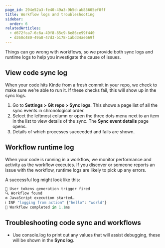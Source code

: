 ```yaml
---
page_id: 294e52a3-fe40-49a3-9b5d-ab85605ef8ff
title: Workflow logs and troubleshooting
sidebar:
  order: 6
relatedArticles:
  - d672fca7-6c6a-49f8-85c9-6e86ce99f440
  - d360c480-49a8-47d3-b178-1abd34ae669f
---
```


Things can go wrong with workflows, so we provide both sync logs and runtime logs to help you investigate the cause of issues. 

## View code sync log

When your code hits Kinde from a fresh commit in your repo, we check to make sure we’re able to run it. If these checks fail, this will show up in the sync logs. 

1. Go to **Settings > Git repo > Sync logs**. This shows a page list of all the sync events in chronological order.
2. Select the leftmost column or open the three dots menu next to an item in the list to view details of the sync. The **Sync event details** page opens.
3. Details of which processes succeeded and fails are shown. 

## Workflow runtime log

When your code is running in a workflow, we monitor performance and activity as the workflow executes. If you discover or someone reports an issue with the workflow, runtime logs are likely to pick up any errors.

A successful log might look like this:

```jsx
🚀 User tokens generation trigger fired
🔍 Workflow found
⚙️ JavaScript execution started…
ℹ️ INF "logging from action" {"hello": "world"}
🎉 Workflow completed in 1.1ms
```

## Troubleshooting code sync and workflows

- Use console.log to print out any values that will assist debugging, these will be shown in the **Sync log**.
